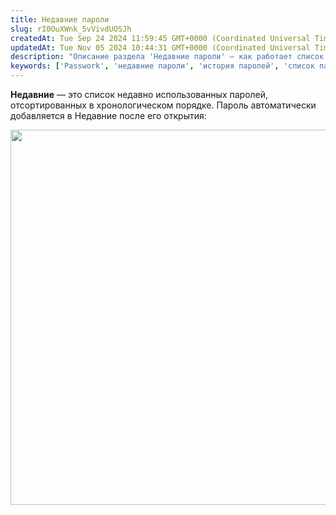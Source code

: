 ```yaml
---
title: Недавние пароли
slug: rI0OuXWnk_5vVivdUOSJh
createdAt: Tue Sep 24 2024 11:59:45 GMT+0000 (Coordinated Universal Time)
updatedAt: Tue Nov 05 2024 10:44:31 GMT+0000 (Coordinated Universal Time)
description: "Описание раздела 'Недавние пароли' — как работает список недавно использованных паролей и как они добавляются."
keywords: ['Passwork', 'недавние пароли', 'история паролей', 'список паролей', 'использованные пароли']
---
```


**Недавние** — это список недавно использованных паролей, отсортированных в хронологическом порядке. Пароль автоматически добавляется в Недавние после его открытия:

<div style={{ textAlign: 'center' }}>
  <img
    src="/img/assets/QKZtfOnnubSbfN3D1EPqb-rxUk5ys5U0Gw6L5wxZuHe-20240926-093325.png"
    width="600"
    style={{ display: 'block', margin: '0 auto' }}
  />
</div>
